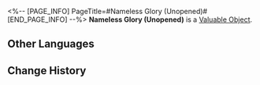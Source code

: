 <%-- [PAGE_INFO]
PageTitle=#Nameless Glory (Unopened)#
[END_PAGE_INFO] --%>
{{Item Infobox
|id          = 300102
|image       = Item Nameless Glory (Unopened).png
|type        = Valuable Object
|invCategory = Valuables
|rarity      = 4
|effect      = An unopened treasure. Use to gain the effect equivalent to purchasing Nameless Glory once.
|description = 
}}
'''Nameless Glory (Unopened)''' is a [[Valuable Object]].

==Other Languages==
{{Other Languages
|en   = Nameless Glory (Unopened)
|zhs  = 无名客的荣勋（未拆封)
|zht  = 無名客的榮勳（未拆封)
|ja   = ナナシビトの褒章（未開封）
|ko   = 무명객의 영광(미개봉)
|es   = Gloria anónima (sin abrir)
|fr   = Gloire des Sans Noms (scellée)
|ru   = Слава Безымянных (не открыто)
|th   = กิตติคุณนิรนาม (ยังไม่เปิด)
|vi   = Vinh Quang Khách Vô Danh (Chưa mở)
|de   = Ruhm der Namenlosen (ungeöffnet)
|id   = Nameless Glory (Belum Dibuka)
|pt   = Glória dos Inominados (Não Aberto)
}}

==Change History==
{{Change History|1.0}}
